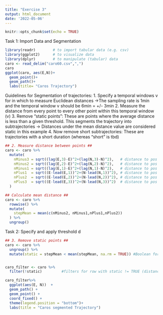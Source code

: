 ```yaml
---
title: "Exercise 3"
output: html_document
date: '2022-05-06'
---
```


```r
knitr::opts_chunk$set(echo = TRUE)
```

Task 1: Import Data and Segmentation
```r
library(readr)        # to import tabular data (e.g. csv)
library(ggplot2)      # to visualize data
library(dplyr)        # to manipulate (tabular) data
caro <- read_delim("caro60.csv",",")
caro
ggplot(caro, aes(E,N))+
  geom_point()+
  geom_path()+
  labs(title= "Caros Trajectory")
```


Guidelines for Segmentation of trajectories:
1. Specify a temporal windows v for in which to measure Euclidean distances
  ->The sampling rate is 1min and the temporal window v should be 6min = +/- 3min
2. Measure the distance from every point to every other point within this         temporal window (v)
3. Remove “static points”: These are points where the average distance is less     than a given threshold. This segments the trajectory into subtrajectories
  -> Distances under the mean distance value are considered static in this example
4. Now remove short subtrajectories: These are trajectories with a short          duration (whereas “short” is tbd)
```r
## 2. Measure distance between points ##
caro <- caro %>%
  mutate(
    nMinus3 = sqrt((lag(E,3)-E)^2+(lag(N,3)-N)^2),   # distance to pos -3min
    nMinus2 = sqrt((lag(E,2)-E)^2+(lag(N,2)-N)^2),   # distance to pos -2 min
    nMinus1 = sqrt((lag(E,1)-E)^2+(lag(N,1)-N)^2),   # distance to pos -1 min
    nPlus1  = sqrt((E-lead(E,1))^2+(N-lead(N,1))^2), # distance to pos +1 min
    nPlus2  = sqrt((E-lead(E,2))^2+(N-lead(N,2))^2), # distance to pos +2 min
    nPlus3  = sqrt((E-lead(E,3))^2+(N-lead(N,3))^2)  # distance to pos +3 min
  )

## Calculate mean distance ##
caro <- caro %>%
  rowwise() %>%
  mutate(
    stepMean = mean(c(nMinus2, nMinus1,nPlus1,nPlus2))
  ) %>%
  ungroup() 

```
Task 2: Specify and apply threshold d
```r

## 3. Remove static points ##
caro <- caro %>%                            
  ungroup() %>%
  mutate(static = stepMean < mean(stepMean, na.rm = TRUE)) #Boolean for < mean distance in a new colum


caro_filter <- caro %>%
  filter(!static)         #filters for row with static != TRUE (distances higher than mean distance)

caro_filter%>%
  ggplot(aes(E, N))  +
  geom_path() +
  geom_point() +
  coord_fixed() +
  theme(legend.position = "bottom")+
  labs(title = "Caros segmented Trajectory")
```


